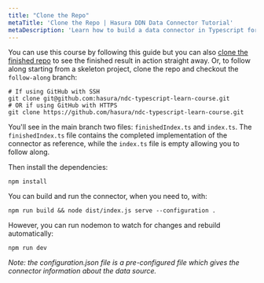 ```yaml
---
title: "Clone the Repo"
metaTitle: 'Clone the Repo | Hasura DDN Data Connector Tutorial'
metaDescription: 'Learn how to build a data connector in Typescript for Hasura DDN'
---
```


You can use this course by following this guide but you can also
[clone the finished repo](https://github.com/hasura/ndc-typescript-learn-course) to see the finished result in 
action straight away. Or, to follow along starting from a skeleton project, clone the repo and checkout the  
`follow-along` branch:

```shell
# If using GitHub with SSH
git clone git@github.com:hasura/ndc-typescript-learn-course.git
# OR if using GitHub with HTTPS
git clone https://github.com/hasura/ndc-typescript-learn-course.git
```

You'll see in the main branch two files: `finishedIndex.ts` and `index.ts`. The `finishedIndex.ts` file contains the
completed implementation of the connector as reference, while the `index.ts` file is empty allowing you to follow along.

Then install the dependencies:
```shell
npm install
```

You can build and run the connector, when you need to, with:
```shell
npm run build && node dist/index.js serve --configuration .
```

However, you can run nodemon to watch for changes and rebuild automatically:

```shell
npm run dev
```

[//]: # (TODO: Cannot find more information about the configuration file creation and usage.)

_Note: the configuration.json file is a pre-configured file which gives the connector information about the data 
source._